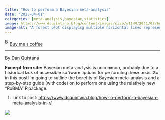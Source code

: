 ```yaml
---
title: "How to perform a Bayesian meta-analysis"
date: "2021-04-01"
categories: [meta-analysis,bayesian,statistics]
image: https://www.dsquintana.blog/content/images/size/w1140/2021/03/bma_cover.png
image-alt: "A forest plot displaying multiple horizontal lines representing confidence intervals for various estimates, each centered on a square marker indicating the point estimate. The estimates are arranged vertically, with a black diamond at the bottom summarizing the overall estimate. A faint background image of a historical figure in a robe is visible behind the plot."
---
```


<link href="https://fonts.googleapis.com/css?family=Cookie" rel="stylesheet"><a class="bmc-button" target="_blank" href="https://www.buymeacoffee.com/JoscelinRocha">![Buy me a coffee](https://cdn.buymeacoffee.com/buttons/bmc-new-btn-logo.svg){alt="Buy me a coffee" width="15" height="21"}Buy me a coffee</a>

------------------------------------------------------------------------

By [Dan Quintana](https://www.dsquintana.blog/how-to-perform-a-bayesian-meta-analysis-in-r/)

**Excerpt from site:** Bayesian meta-analysis is uncommon, probably due to a historical lack of accessible software options for performing these tests. So in this post I'm going to outline the benefits of Bayesian meta-analysis and a step-by-step guide (with code) on to perform one using the relatively new "RoBMA" R package.

1.  Link to post: <https://www.dsquintana.blog/how-to-perform-a-bayesian-meta-analysis-in-r/>

![](https://www.dsquintana.blog/content/images/size/w1140/2021/03/bma_cover.png)
